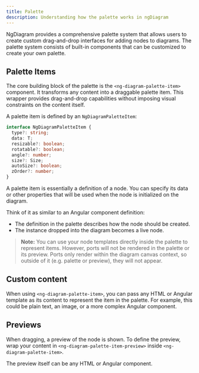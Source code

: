 ```yaml
---
title: Palette
description: Understanding how the palette works in ngDiagram
---
```



NgDiagram provides a comprehensive palette system that allows users to create custom drag-and-drop interfaces for adding nodes to diagrams.
The palette system consists of built-in components that can be customized to create your own palette.

## Palette Items

The core building block of the palette is the `<ng-diagram-palette-item>` component.
It transforms any content into a draggable palette item. This wrapper provides drag-and-drop capabilities without imposing visual constraints on the content itself.

A palette item is defined by an `NgDiagramPaletteItem`:

```typescript
interface NgDiagramPaletteItem {
  type?: string;
  data: T;
  resizable?: boolean;
  rotatable?: boolean;
  angle?: number;
  size?: Size;
  autoSize?: boolean;
  zOrder?: number;
}
```

A palette item is essentially a definition of a node. You can specify its data or other properties that will be used when the node is initialized on the diagram.

Think of it as similar to an Angular component definition:

- The definition in the palette describes how the node should be created.
- The instance dropped into the diagram becomes a live node.

> **Note:** You can use your node templates directly inside the palette to represent items.
> However, ports will not be rendered in the palette or its preview. Ports only render within the diagram canvas context, so outside of it (e.g. palette or preview), they will not appear.

## Custom content

When using `<ng-diagram-palette-item>`, you can pass any HTML or Angular template as its content to represent the item in the palette.
For example, this could be plain text, an image, or a more complex Angular component.

## Previews

When dragging, a preview of the node is shown.
To define the preview, wrap your content in `<ng-diagram-palette-item-preview>` inside `<ng-diagram-palette-item>`.

The preview itself can be any HTML or Angular component.


<Palette />

<CodeViewer dirName="examples/palette" />
